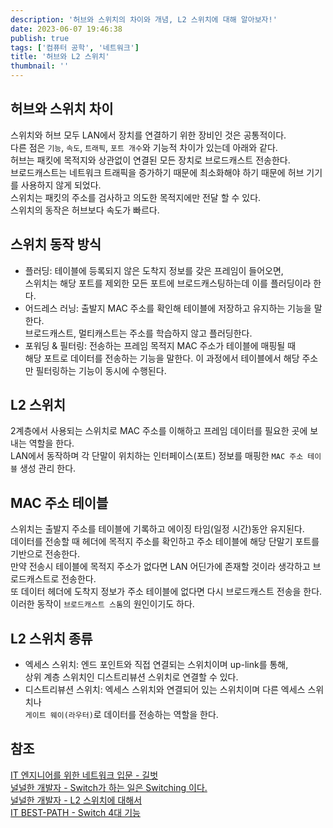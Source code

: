 ```yaml
---
description: '허브와 스위치의 차이와 개념, L2 스위치에 대해 알아보자!'
date: 2023-06-07 19:46:38
publish: true
tags: ['컴퓨터 공학', '네트워크']
title: '허브와 L2 스위치'
thumbnail: ''
---
```


## 허브와 스위치 차이

스위치와 허브 모두 LAN에서 장치를 연결하기 위한 장비인 것은 공통적이다.  
다른 점은 `기능`, `속도`, `트래픽`, `포트 개수`와 기능적 차이가 있는데 아래와 같다.  
허브는 패킷에 목적지와 상관없이 연결된 모든 장치로 브로드캐스트 전송한다.  
브로드캐스트는 네트워크 트래픽을 증가하기 때문에 최소화해야 하기 때문에 허브 기기를 사용하지 않게 되었다.  
스위치는 패킷의 주소를 검사하고 의도한 목적지에만 전달 할 수 있다.  
스위치의 동작은 허브보다 속도가 빠르다.

<Space />

## 스위치 동작 방식

- 플러딩: 테이블에 등록되지 않은 도착지 정보를 갖은 프레임이 들어오면,  
  스위치는 해당 포트를 제외한 모든 포트에 브로드캐스팅하는데 이를 플러딩이라 한다.
- 어드레스 러닝: 출발지 MAC 주소를 확인해 테이블에 저장하고 유지하는 기능을 말한다.  
  브로드캐스트, 멀티캐스트는 주소를 학습하지 않고 플러딩한다.
- 포워딩 & 필터링: 전송하는 프레임 목적지 MAC 주소가 테이블에 매핑될 때  
  해당 포트로 데이터를 전송하는 기능을 말한다. 이 과정에서 테이블에서 해당 주소만 필터링하는 기능이 동시에 수행된다.

<Space />

## L2 스위치

2계층에서 사용되는 스위치로 MAC 주소를 이해하고 프레임 데이터를 필요한 곳에 보내는 역할을 한다.  
LAN에서 동작하며 각 단말이 위치하는 인터페이스(포트) 정보를 매핑한 `MAC 주소 테이블` 생성 관리 한다.

<Space />

## MAC 주소 테이블

스위치는 출발지 주소를 테이블에 기록하고 에이징 타임(일정 시간)동안 유지된다.  
데이터를 전송할 때 헤더에 목적지 주소를 확인하고 주소 테이블에 해당 단말기 포트를 기반으로 전송한다.  
만약 전송시 테이블에 목적지 주소가 없다면 LAN 어딘가에 존재할 것이라 생각하고 브로드캐스트로 전송한다.  
또 데이터 헤더에 도착지 정보가 주소 테이블에 없다면 다시 브로드캐스트 전송을 한다.  
이러한 동작이 `브로드캐스트 스톰`의 원인이기도 하다.

<Space />

## L2 스위치 종류

- 엑세스 스위치: 엔드 포인트와 직접 연결되는 스위치이며 up-link를 통해,  
  상위 계층 스위치인 디스트리뷰션 스위치로 연결할 수 있다.
- 디스트리뷰션 스위치: 엑세스 스위치와 연결되어 있는 스위치이며 다른 엑세스 스위치나  
  `게이트 웨이(라우터)`로 데이터를 전송하는 역할을 한다.

<Space />

## 참조

[IT 엔지니어를 위한 네트워크 입문 - 길벗](https://product.kyobobook.co.kr/detail/S000001834493)  
[널널한 개발자 - Switch가 하는 일은 Switching 이다.](https://www.youtube.com/watch?v=oAbukpZbpTg)  
[널널한 개발자 - L2 스위치에 대해서](https://www.youtube.com/watch?v=y8rPmcYRsrk)  
[IT BEST-PATH - Switch 4대 기능](https://www.youtube.com/watch?v=jKCV6s6FKrg)
